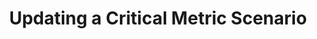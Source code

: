 ---
title: Updating a Critical Metric Scenario
openapi: patch /test_framework/v1/critical-metric-scenarios-external/{id}/
---